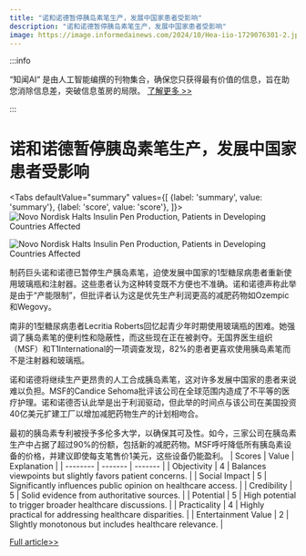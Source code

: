 ```yaml
---
title: "诺和诺德暂停胰岛素笔生产，发展中国家患者受影响"
description: "诺和诺德暂停胰岛素笔生产，发展中国家患者受影响"
image: https://image.informedainews.com/2024/10/Hea-iio-1729076301-2.jpg
---
```



:::info

“知闻AI“ 是由人工智能编撰的刊物集合，确保您只获得最有价值的信息，旨在助您消除信息差，突破信息茧房的局限。  [了解更多 >>](/)

:::

# 诺和诺德暂停胰岛素笔生产，发展中国家患者受影响


<Tabs
	defaultValue="summary"
	values={[
	{label: 'summary', value: 'summary'},
	{label: 'score', value: 'score'},
]}>
<TabItem value="summary">
<img
  src="https://image.informedainews.com/2024/10/Hea-iio-1729076301-2.jpg"
  alt="Novo Nordisk Halts Insulin Pen Production, Patients in Developing Countries Affected"
/>

<img
  src="https://image.informedainews.com/2024/10/Hea-kQA-1729076301-3.jpg"
  alt="Novo Nordisk Halts Insulin Pen Production, Patients in Developing Countries Affected"
/>



制药巨头诺和诺德已暂停生产胰岛素笔，迫使发展中国家的1型糖尿病患者重新使用玻璃瓶和注射器。这些患者认为这种转变既不方便也不准确。诺和诺德声称此举是由于“产能限制”，但批评者认为这是优先生产利润更高的减肥药物如Ozempic和Wegovy。

南非的1型糖尿病患者Lecritia Roberts回忆起青少年时期使用玻璃瓶的困难。她强调了胰岛素笔的便利性和隐蔽性，而这些现在正在被剥夺。无国界医生组织（MSF）和T1International的一项调查发现，82%的患者更喜欢使用胰岛素笔而不是注射器和玻璃瓶。

诺和诺德将继续生产更昂贵的人工合成胰岛素笔，这对许多发展中国家的患者来说难以负担。MSF的Candice Sehoma批评该公司在全球范围内造成了不平等的医疗护理。诺和诺德否认此举是出于利润驱动，但此举的时间点与该公司在美国投资40亿美元扩建工厂以增加减肥药物生产的计划相吻合。

最初的胰岛素专利被授予多伦多大学，以确保其可及性。如今，三家公司在胰岛素生产中占据了超过90%的份额，包括新的减肥药物。MSF呼吁降低所有胰岛素设备的价格，并建议即使每支笔售价1美元，这些设备仍能盈利。
</TabItem>
<TabItem value="score">
	| Scores     | Value   | Explanation |
	| -------- | ------- | ------- |
	| Objectivity  | 4    | Balances viewpoints but slightly favors patient concerns.    |
	| Social Impact | 5     | Significantly influences public opinion on healthcare access.    |
	| Credibility    | 5    | Solid evidence from authoritative sources.    |
	| Potential    | 5    | High potential to trigger broader healthcare discussions.    |
	| Practicality    | 4    | Highly practical for addressing healthcare disparities.    |
	| Entertainment Value    | 2    | Slightly monotonous but includes healthcare relevance.    |
</TabItem>
</Tabs>

[Full article>>](https://www.theguardian.com/global-development/2024/oct/16/weight-loss-drug-firm-novo-nordisk-insulin-pen-production)
